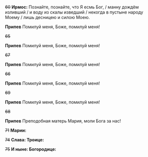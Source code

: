 ~~60~~ **Ирмос:** Познайте, познайте, что Я есмь Бог, / манну дождём изливший / и воду из скалы изведший / некогда в пустыне народу Моему / лишь десницею и силою Моею.

**Припев** Помилуй меня, Боже, помилуй меня!

~~65~~

**Припев** Помилуй меня, Боже, помилуй меня!

~~67~~

**Припев** Помилуй меня, Боже, помилуй меня!

~~66~~

**Припев** Помилуй меня, Боже, помилуй меня!

~~69~~

**Припев** Помилуй меня, Боже, помилуй меня!

~~68~~

**Припев** Преподобная матерь Мария, моли Бога за нас!

~~71~~ **Марии:**

~~74~~ **Слава: Троице:**

~~75~~ **И ныне: Богородице:**

